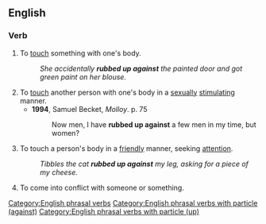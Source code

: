==English==

===Verb===
{{en-verb|*}}

# To [[touch]] something with one's body.
#: ''She accidentally '''rubbed up against''' the painted door and got green paint on her blouse.''
# To [[touch]] another person with one's body in a [[sexually]] [[stimulating]] manner.
#* '''1994''', Samuel Becket, ''Molloy''. p.&nbsp;75
#*: Now men, I have '''rubbed up against''' a few men in my time, but women?
# {{q|of animals}} To touch a person's body in a [[friendly]] manner, seeking [[attention]].
#: ''Tibbles the cat '''rubbed up against''' my leg, asking for a piece of my cheese.''
# To come into conflict with someone or something.

[[Category:English phrasal verbs]]
[[Category:English phrasal verbs with particle (against)]]
[[Category:English phrasal verbs with particle (up)]]